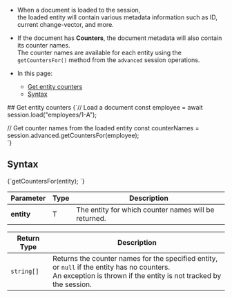 
<Admonition type="note" title="">

* When a document is loaded to the session,  
  the loaded entity will contain various metadata information such as ID, current change-vector, and more.

* If the document has __Counters__, the document metadata will also contain its counter names.  
  The counter names are available for each entity using the `getCountersFor()` method from the `advanced` session operations.

* In this page:
    * [Get entity counters](../../../client-api/session/how-to/get-entity-counters.mdx#get-entity-counters)
    * [Syntax](../../../client-api/session/how-to/get-entity-counters.mdx#syntax)
</Admonition>
## Get entity counters

<TabItem value="example" label="example">
<CodeBlock language="js">
{`// Load a document
const employee = await session.load("employees/1-A");

// Get counter names from the loaded entity
const counterNames = session.advanced.getCountersFor(employee);    
`}
</CodeBlock>
</TabItem>



## Syntax

<TabItem value="syntax" label="syntax">
<CodeBlock language="js">
{`getCountersFor(entity);
`}
</CodeBlock>
</TabItem>

| Parameter | Type | Description |
| --------- | ---- | ----------- |
| **entity** | T | The entity for which counter names will be returned. |

| Return Type | Description |
| ----------- | ----------- |
| `string[]` | Returns the counter names for the specified entity, or `null` if the entity has no counters.<br/>An exception is thrown if the entity is not tracked by the session. |




